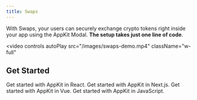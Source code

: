 ```yaml
---
title: Swaps
---
```


With Swaps, your users can securely exchange crypto tokens right inside your app using the AppKit Modal. **The setup takes just one line of code**.

<video
  controls
  autoPlay
  src="/images/swaps-demo.mp4"
  className="w-full"
></video>

<Card title="Try Demo" href="https://appkit-lab.reown.com/" horizontal />

## Get Started

<CardGroup cols={2}>
  <Card title="React" icon="react" href="/appkit/react/transactions/swaps">
    Get started with AppKit in React.
  </Card>

<Card title="Next.js" icon="square-n" href="/appkit/next/transactions/swaps">
  Get started with AppKit in Next.js.
</Card>

<Card title="Vue" icon="vuejs" href="/appkit/vue/transactions/swaps">
  Get started with AppKit in Vue.
</Card>

  <Card title="JavaScript" icon="js" href="/appkit/javascript/transactions/swaps">
    Get started with AppKit in JavaScript.
  </Card>
</CardGroup>
